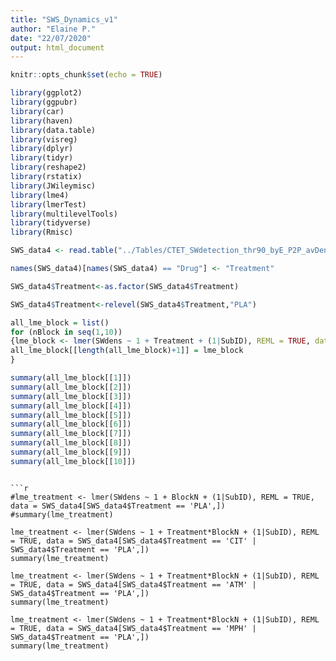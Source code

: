 ```yaml
---
title: "SWS_Dynamics_v1"
author: "Elaine P."
date: "22/07/2020"
output: html_document
---
```


```r
knitr::opts_chunk$set(echo = TRUE)
```


```r
library(ggplot2)
library(ggpubr)
library(car)
library(haven)
library(data.table)
library(visreg)
library(dplyr)
library(tidyr)
library(reshape2)
library(rstatix)
library(JWileymisc)
library(lme4)
library(lmerTest)
library(multilevelTools)
library(tidyverse)
library(Rmisc)

SWS_data4 <- read.table("../Tables/CTET_SWdetection_thr90_byE_P2P_avDens_behav_vec_full_v3.txt", header = TRUE, sep = ",", stringsAsFactors = FALSE)

names(SWS_data4)[names(SWS_data4) == "Drug"] <- "Treatment"

SWS_data4$Treatment<-as.factor(SWS_data4$Treatment)

SWS_data4$Treatment<-relevel(SWS_data4$Treatment,"PLA")

```

```r

all_lme_block = list()
for (nBlock in seq(1,10))
{lme_block <- lmer(SWdens ~ 1 + Treatment + (1|SubID), REML = TRUE, data = SWS_data4[SWS_data4$BlockN == nBlock,])
all_lme_block[[length(all_lme_block)+1]] = lme_block
}

summary(all_lme_block[[1]])
summary(all_lme_block[[2]])
summary(all_lme_block[[3]])
summary(all_lme_block[[4]])
summary(all_lme_block[[5]])
summary(all_lme_block[[6]])
summary(all_lme_block[[7]])
summary(all_lme_block[[8]])
summary(all_lme_block[[9]])
summary(all_lme_block[[10]])

```


```

```r

#lme_treatment <- lmer(SWdens ~ 1 + BlockN + (1|SubID), REML = TRUE, data = SWS_data4[SWS_data4$Treatment == 'PLA',])
#summary(lme_treatment)

lme_treatment <- lmer(SWdens ~ 1 + Treatment*BlockN + (1|SubID), REML = TRUE, data = SWS_data4[SWS_data4$Treatment == 'CIT' | SWS_data4$Treatment == 'PLA',])
summary(lme_treatment)

lme_treatment <- lmer(SWdens ~ 1 + Treatment*BlockN + (1|SubID), REML = TRUE, data = SWS_data4[SWS_data4$Treatment == 'ATM' | SWS_data4$Treatment == 'PLA',])
summary(lme_treatment)

lme_treatment <- lmer(SWdens ~ 1 + Treatment*BlockN + (1|SubID), REML = TRUE, data = SWS_data4[SWS_data4$Treatment == 'MPH' | SWS_data4$Treatment == 'PLA',])
summary(lme_treatment)

```